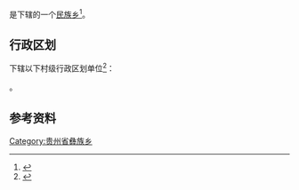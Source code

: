 {{中国乡级行政区|52/23/24/206/000}}

'''{{PAGENAMEBASE}}'''是{{PRC admin/fullname|52/23/24/206/000|3}}下辖的一个[[民族乡|民族乡]]<ref>{{PRC admin/ref sgc|{{PRC admin/parent|52/23/24/206/000}}}}</ref>。

== 行政区划 ==
{{PAGENAMEBASE}}下辖以下村级行政区划单位<ref>{{PRC admin/ref sgc|52/23/24/206/000}}</ref>：

{{PRC admin/children|52/23/24/206/000}}。

== 参考资料 ==
{{reflist}}

{{贵州行政区划小作品}}
{{PRC admin/navcat|52/23/24/206/000}}
[[Category:贵州省彝族乡|Category:贵州省彝族乡]]